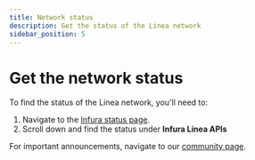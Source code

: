 ```yaml
---
title: Network status
description: Get the status of the Linea network
sidebar_position: 5
---
```


# Get the network status

To find the status of the Linea network, you'll need to:

1. Navigate to the [Infura status page](https://status.infura.io/).
1. Scroll down and find the status under **Infura Linea APIs**

For important announcements, navigate to our [community page](https://community.linea.build/c/announcements/).
